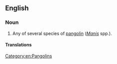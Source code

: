 ==English==

===Noun===
{{en-noun}}

# Any of several species of [[pangolin]] (''[[Manis]]'' spp.).

====Translations====
{{trans-see|pangolin}}

[[Category:en:Pangolins]]